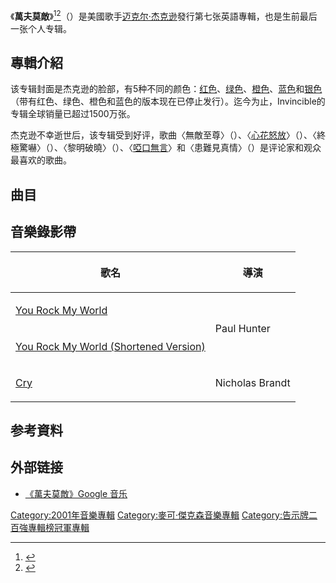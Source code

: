 {{NoteTA
|G1=Show
|G2=Music
|G3=Michael Jackson
|T=zh-hans:天下无敌 (专辑); zh-hk:Invincible (專輯); zh-tw:萬夫莫敵 (專輯);
|1=zh-hans:迈克尔; zh-hk:米高; zh-tw:麥可;
|2=zh-hans:杰克逊; zh-hk:積遜; zh-tw:傑克森;
}}
{{Infobox album
| name         = 萬夫莫敵
| original_name = ''{{lang|en|Invincible}}''
| type         = studio
| artist       = [[迈克尔·杰克逊|迈克尔·杰克逊]]
| cover        = Mjinvincible.jpg
| caption      = 
| alt          = 
| released     = {{start date|2001|10|20}}
| recorded     = 1997年10月–2001年6月
| studio       = 
| genre        = 
| length       = 1:17:08
| label        = [[史诗唱片|史诗]]
| producer     = 
| prev_title   = [[Blood_on_the_Dance_Floor:_HIStory_in_the_Mix|Blood on the Dance Floor: HIStory in the Mix]]
| prev_year    = 1997
| next_title   = [[迈克尔_(专辑)|迈克尔]]
| next_year    = 2010
| misc         = {{Singles
 | name        = 萬夫莫敵
 | type        = studio
 | single1     = [[天旋地轉_(麥可·傑克森歌曲)|天旋地轉]]
 | single1date = {{start date|2001|10|20}}
 | single2     = [[心花怒放_(麥可·傑克森歌曲)|心花怒放]]
 | single2date = {{start date|2001|11|08}}
 | single3     = [[哭泣_(麥可·傑克森歌曲)|哭泣]]
 | single3date = {{start date|2001|12|03}}
}}
}}

《'''萬夫莫敵'''》<ref>{{cite web|url=http://www.5music.com.tw/CDList-C.asp?cdno=425425741851|title=麥可傑克森:萬夫莫敵|work=五大唱片|accessdate=2017-08-13|deadurl=no|archiveurl=https://web.archive.org/web/20121016162625/http://www.5music.com.tw/cdList-c.asp?cdno=425425741851|archivedate=2012-10-16}}</ref><ref>{{cite web|url=https://www.amazon.cn/%E8%BF%88%E5%85%8B%E5%B0%94-%E6%9D%B0%E5%85%8B%E9%80%8AMichael-Jackson-%E5%A4%A9%E4%B8%8B%E6%97%A0%E6%95%8CInvincible/dp/B002FL3KCM/ref=sr_1_6?s=music&ie=UTF8&qid=1502604666&sr=1-6&keywords=michael+jackson|title=迈克尔·杰克逊:天下无敌|work=Amazon.cn|accessdate=2017-08-13|archive-date=2022-01-22|archive-url=https://web.archive.org/web/20220122055409/https://www.amazon.cn/%E8%BF%88%E5%85%8B%E5%B0%94-%E6%9D%B0%E5%85%8B%E9%80%8AMichael-Jackson-%E5%A4%A9%E4%B8%8B%E6%97%A0%E6%95%8CInvincible/dp/B002FL3KCM/ref=sr_1_6?s=music&ie=UTF8&qid=1502604666&sr=1-6&keywords=michael+jackson|dead-url=no}}</ref>（{{lang-en|''Invincible''}}）是美國歌手[[迈克尔·杰克逊|迈克尔·杰克逊]]發行第七张英語專輯，也是生前最后一张个人专辑。

==專輯介紹==
该专辑封面是杰克逊的脸部，有5种不同的颜色：[[红色|红色]]、[[绿色|绿色]]、[[橙色|橙色]]、[[蓝色|蓝色]]和[[银色|银色]]（带有红色、绿色、橙色和蓝色的版本现在已停止发行）。迄今为止，Invincible的专辑全球销量已超过1500万张。

杰克逊不幸逝世后，该专辑受到好评，歌曲〈無敵至尊〉（{{lang|en|"Unbreakable"}}）、〈[[心花怒放_(麥可·傑克森歌曲)|心花怒放]]〉（{{lang|en|"Butterflies"}}）、〈終極驚嚇〉（{{lang|en|"Threatened"}}）、〈黎明破曉〉（{{lang|en|"Break of Dawn"}}）、〈[[啞口無言|啞口無言]]〉和〈患難見真情〉（{{lang|en|"Whatever Happens"}}）是评论家和观众最喜欢的歌曲。

==曲目==
{{Track listing
| extra_column = Producer(s)
| total_length = 1:17:01

| title1          = Unbreakable (feat. [[The_Notorious_B.I.G.|The Notorious B.I.G.]])
| writer1         = {{flat list|
*[[Michael_Jackson|Michael Jackson]]
*[[Rodney_Jerkins|Rodney Jerkins]]
*[[Fred_Jerkins_III|Fred Jerkins III]]
*[[LaShawn_Daniels|LaShawn Daniels]]
*Nora Payne
*Robert Smith
*Christopher George Latore Wallace
}}
| extra1          = {{flat list|
*Jackson
*Jerkins
}}
| length1         = 6:25

| title2          = Heartbreaker (feat. Fats)
| writer2         = {{flat list|
*Jackson
*Jerkins
*Jerkins III
*Daniels
*[[Mischke|Thomas Mischke]]
*Norman Gregg
}}
| extra2          = {{flat list|
*Jackson
*Jerkins
}}
| length2         = 5:10

| title3          = Invincible (feat. Fats)
| writer3         = {{flat list|
*Jackson
*Jerkins
*Jerkins III
*Daniels
*Gregg
}}
| extra3          = {{flat list|
*Jackson
*Jerkins
}}
| length3         = 4:45

| title4          = Break of Dawn
| writer4         = {{flat list|
*Jackson
*[[Dr._Freeze|Elliot Straite]]
}}
| extra4          = {{flat list|
*Jackson
*Dr. Freeze
}}
| length4         = 5:31

| title5          = [[Heaven_Can_Wait_(Michael_Jackson_song)|Heaven Can Wait]]
| writer5         = {{flat list|
*Jackson
*[[Teddy_Riley|Teddy Riley]]
*[[Andreao_Heard|Andreao "Fanatic" Heard]]
*Nate Smith
*[[Teron_Beal|Teron Beal]]
*Eritza Laues
*Kenny Quiller
}}
| extra5          = {{flat list|
*Jackson
*Riley
*Heard <small>(co)</small>
*N. Smith <small>(co)</small>
}}
| length5         = 4:49

| title6          = [[You_Rock_My_World|You Rock My World]]
| writer6         = {{flat list|
*Jackson
*Jerkins
*Jerkins III
*Daniels
*Payne
}}
| extra6          = {{flat list|
*Jackson
*Jerkins
}}
| length6         = 5:39

| title7          = [[Butterflies_(Michael_Jackson_song)|Butterflies]]
| writer7         = {{flat list|
*[[Dre_&_Vidal|Andre Harris]]
*[[Marsha_Ambrosius|Marsha Ambrosius]]
}}
| extra7          = {{flat list|
*Jackson
*Harris
}}
| length7         = 4:40

| title8          = [[啞口無言_(歌曲)|Speechless]]
| writer8         = Jackson
| extra8          = Jackson
| length8         = 3:18

| title9          = 2000 Watts
| writer9         = {{flat list|
*Jackson
*Riley
*[[Tyrese_Gibson|Tyrese Gibson]]
*JaRon Henson
}}
| extra9          = {{flat list|
*Jackson
*Riley
}}
| length9         = 4:24

| title10         = You Are My Life
| writer10        = {{flat list|
*Jackson
*[[娃娃臉_(藝人)|娃娃臉]]
*Carole Bayer Sager
*John McClain
}}
| extra10         = {{flat list|
*Jackson
*娃娃臉
}}
| length10        = 4:33

| title11         = Privacy
| writer11        = {{flat list|
*Jackson
*Jerkins
*Jerkins III
*Daniels
*[[Bernard_Belle|Bernard Belle]]
}}
| extra11         = {{flat list|
*Jackson
*Jerkins
}}
| length11        = 5:05

| title12         = Don't Walk Away
| writer12        = {{flat list|
*Jackson
*Riley
*Richard Carlton Stites
*Reed Vertelney
}}
| extra12         = {{flat list|
*Jackson
*Riley
*Stites <small>(co)</small>
}}
| length12        = 4:25

| title13         = [[Cry_(Michael_Jackson_song)|Cry]]
| writer13        = [[R._Kelly|Robert Kelly]]
| extra13         = {{flat list|
*Jackson
*Kelly
}}
| length13        = 5:01

| title14         = The Lost Children
| writer14        = Jackson
| extra14         = Jackson
| length14        = 4:00

| title15         = Whatever Happens
| writer15        = {{flat list|
*Jackson
*Riley
*Gil Cang
*Jasmine Quay
*Geoffrey Williams
}}
| extra15         = {{flat list|
*Jackson
*Riley
}}
| length15        = 4:56

| title16         = Threatened
| writer16        = {{flat list|
*Jackson
*Jerkins
*Jerkins III
*Daniels
}}
| extra16         = {{flat list|
*Jackson
*Jerkins
}}
| length16        = 4:19
}}

== 音樂錄影帶 ==
{| class="wikitable"
! 歌名 !! 導演 
|-
|[https://www.youtube.com/watch?v=1-7ABIM2qjU You Rock My World]{{Wayback|url=https://www.youtube.com/watch?v=1-7ABIM2qjU |date=20201103004559 }}||rowspan="2"|Paul Hunter
|-
|[https://www.youtube.com/watch?v=g4tpuu-Up90 You Rock My World (Shortened Version)] {{Wayback|url=https://www.youtube.com/watch?v=g4tpuu-Up90 |date=20210119122208 }}
|-
|[https://www.youtube.com/watch?v=mj3MfUR35CM Cry] {{Wayback|url=https://www.youtube.com/watch?v=mj3MfUR35CM |date=20210125014409 }}||Nicholas Brandt
|}

== 参考資料 ==
{{reflist}}

== 外部链接 ==
*[https://web.archive.org/web/20090915183905/http://www.google.cn/music/album?id=Bcf8ea90dbb1eb8fd 《萬夫莫敵》Google 音乐]

{{Michael Jackson}}

{{DEFAULTSORT:Invincible}}
[[Category:2001年音樂專輯|Category:2001年音樂專輯]]
[[Category:麥可·傑克森音樂專輯|Category:麥可·傑克森音樂專輯]]
[[Category:告示牌二百強專輯榜冠軍專輯|Category:告示牌二百強專輯榜冠軍專輯]]